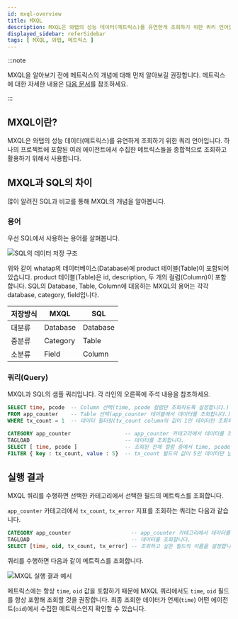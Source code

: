 ```yaml
---
id: mxql-overview
title: MXQL
description: MXQL은 와탭의 성능 데이터(메트릭스)를 유연한게 조회하기 위한 쿼리 언어입니다.
displayed_sidebar: referSidebar
tags: [ MXQL, 와탭, 메트릭스 ]
---
```


:::note

MXQL을 알아보기 전에 메트릭스의 개념에 대해 먼저 알아보길 권장합니다. 메트릭스에 대한 자세한 내용은 [다음 문서](../metrics/common-metrics-intro)를 참조하세요.

:::

## MXQL이란?

MXQL은 와탭의 성능 데이터(메트릭스)를 유연하게 조회하기 위한 쿼리 언어입니다. 하나의 프로젝트에 포함된 여러 에이전트에서 수집한 메트릭스들을 종합적으로 조회하고 활용하기 위해서 사용합니다.

## MXQL과 SQL의 차이

많이 알려진 SQL과 비교를 통해 MXQL의 개념을 알아봅니다.

### 용어

우선 SQL에서 사용하는 용어를 살펴봅니다.

![SQL의 데이터 저장 구조](https://img.whatap.io/media/images/mxql-6.png)

위와 같이 whatap의 데이터베이스(Database)에 product 테이블(Table)이 포함되어 있습니다. product 테이블(Table)은 id, description, 두 개의 컬럼(Column)이 포함합니다. SQL의 Database, Table, Column에 대응하는 MXQL의 용어는 각각 database, category, field입니다.

| 저장방식 | MXQL     | SQL      |
| -------- | -------- | -------- |
| 대분류   | Database | Database |
| 중분류   | Category | Table    |
| 소분류   | Field    | Column   |

### 쿼리(Query)

MXQL과 SQL의 샘플 쿼리입니다. 각 라인의 오른쪽에 주석 내용을 참조하세요.

```sql title='간단한 SQL 쿼리'
SELECT time, pcode  -- Column 선택(time, pcode 컬럼만 조회하도록 설정합니다.)
FROM app_counter    -- Table 선택(app_counter 테이블에서 데이터를 조회합니다.)
WHERE tx_count = 1  -- 데이터 필터링(tx_count column의 값이 1인 데이터만 조회하도록 설정합니다.)
```

```sql title='간단한 mxql 쿼리'
CATEGORY app_counter                 -- app_counter 카테고리에서 데이터를 조회하도록 설정합니다.
TAGLOAD                              -- 데이터를 조회합니다.
SELECT [ time, pcode ]               -- 조회된 전체 컬럼 중에서 time, pcode 필드만 선택합니다.
FILTER { key : tx_count, value : 5}  -- tx_count 필드의 값이 5인 데이터만 남깁니다.
```

## 실행 결과

MXQL 쿼리를 수행하면 선택한 카테고리에서 선택한 필드의 메트릭스를 조회합니다.

`app_counter` 카테고리에서 `tx_count`, `tx_error` 지표를 조회하는 쿼리는 다음과 같습니다.

```sql title='MXQL 수행'
CATEGORY app_counter                   -- app_counter 카테고리에서 데이터를 조회하도록 설정합니다.
TAGLOAD                                -- 데이터를 조회합니다.
SELECT [time, oid, tx_count, tx_error] -- 조회하고 싶은 필드의 이름을 설정합니다.
````

쿼리를 수행하면 다음과 같이 메트릭스를 조회합니다.

![MXQL 실행 결과 예시](https://img.whatap.io/media/images/mxql_overview.png)

메트릭스에는 항상 `time`, `oid` 값을 포함하기 때문에 MXQL 쿼리에서도 `time`, `oid` 필드를 항상 포함해 조회할 것을 권장합니다. 최종 조회한 데이터가 언제(`time`) 어떤 에이전트(`oid`)에서 수집한 메트릭스인지 확인할 수 있습니다.